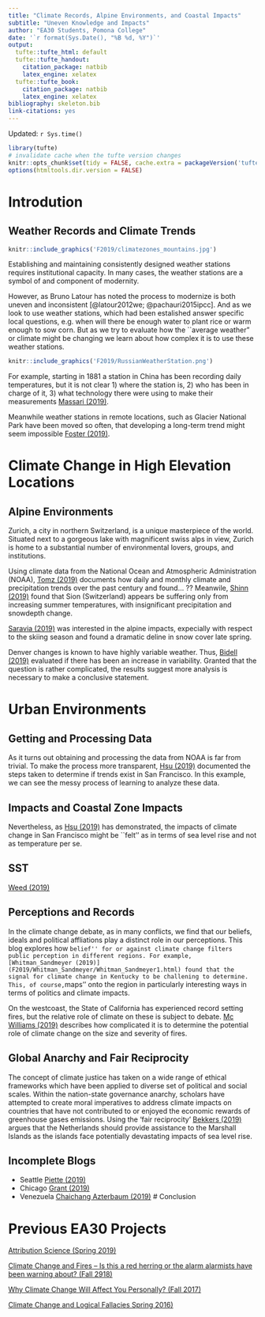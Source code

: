 ```yaml
---
title: "Climate Records, Alpine Environments, and Coastal Impacts"
subtitle: "Uneven Knowledge and Impacts"
author: "EA30 Students, Pomona College"
date: '`r format(Sys.Date(), "%B %d, %Y")`'
output:
  tufte::tufte_html: default
  tufte::tufte_handout:
    citation_package: natbib
    latex_engine: xelatex
  tufte::tufte_book:
    citation_package: natbib
    latex_engine: xelatex
bibliography: skeleton.bib
link-citations: yes
---
```

Updated: `r Sys.time()`

```r
library(tufte)
# invalidate cache when the tufte version changes
knitr::opts_chunk$set(tidy = FALSE, cache.extra = packageVersion('tufte'))
options(htmltools.dir.version = FALSE)
```
# Introdution

## Weather Records and Climate Trends

```r
knitr::include_graphics('F2019/climatezones_mountains.jpg')
```

Establishing and maintaining consistently designed weather stations requires institutional capacity. In many cases, the weather stations are a symbol of and component of modernity. 

However, as Bruno Latour has noted the process to modernize is both uneven and inconsistent [@latour2012we; @pachauri2015ipcc]. And as we look to use weather stations, which had been estalished answer specific local questions, e.g. when will there be enough water to plant rice or warm enough to sow corn. But as we try to evaluate how the ``average weather" or climate might be changing we learn about how complex it is to use these weather stations. 

```r
knitr::include_graphics('F2019/RussianWeatherStation.png')
```
For example, starting in 1881 a station in China has been recording daily temperatures, but it is not clear 1) where the station is, 2) who has been in charge of it, 3) what technology there were using to make their measurements [Massari (2019)](F2019/Massari/Massari0.html).

Meanwhile weather stations in remote locations, such as Glacier National Park have been moved so often, that developing a long-term trend might seem impossible [Foster (2019)](F2019/Foster/Foster0.html).

# Climate Change in High Elevation Locations

## Alpine Environments

Zurich, a city in northern Switzerland, is a unique masterpiece of the world. Situated next to a gorgeous lake with magnificent swiss alps in view, Zurich is home to a substantial number of environmental lovers, groups, and institutions. 

Using climate data from the National Ocean and Atmospheric Administration (NOAA), [Tomz (2019)](F2019/Tomz/Tomz1.html) documents how daily and monthly climate and precipitation trends over the past century and found... ?? Meanwile, [Shinn (2019)](F2019/Shinn/Shinn0.html) found that Sion (Switzerland) appears be suffering only from increasing summer temperatures, with insignificant precipitation and snowdepth change. 

[Saravia (2019)](F2019/Saravia/Saravia0.html) was interested in the alpine impacts, expecially with respect to the skiing season and found a dramatic deline in snow cover late spring. 

Denver changes is known to have highly variable weather. Thus, [Bidell (2019)](F2019/Bidell/Bidell1.html) evaluated if there has been an increase in variability. Granted that the question is rather complicated, the results suggest more analysis is necessary to make a conclusive statement. 

# Urban Environments

## Getting and Processing Data

As it turns out obtaining and processing the data from NOAA is far from trivial. To make the process more transparent, [Hsu (2019)](F2019/Hsu0.html) documented the steps taken to determine if trends exist in San Francisco. In this example, we can see the messy process of learning to analyze these data.

## Impacts and Coastal Zone Impacts

Nevertheless, as [Hsu (2019)](F2019/Hsu0.html) has demonstrated, the impacts of climate change in San Francisco might be ``felt'' as in terms of sea level rise and not as temperature per se. 

## SST

[Weed (2019)](F2019/Weed/Weed0.html)



## Perceptions and Records

In the climate change debate, as in many conflicts, we find that our beliefs, ideals and political affliations play a distinct role in our perceptions. This blog explores how ``belief'' for or against climate change filters public perception in different regions. For example, [Whitman_Sandmeyer (2019)](F2019/Whitman_Sandmeyer/Whitman_Sandmeyer1.html) found that the signal for climate change in Kentucky to be challening to determine. This, of course, ``maps'' onto the region in particularly interesting ways in terms of politics and climate impacts.  

On the westcoast, the State of California has experienced record setting fires, but the relative role of climate on these is subject to debate. [Mc Williams (2019)](F2019/McWilliams/McWilliams0.html) describes how complicated it is to determine the potential role of climate change on the size and severity of fires. 

## Global Anarchy and Fair Reciprocity

The concept of climate justice has taken on a wide range of ethical frameworks which have been applied to diverse set of political and social scales. Within the nation-state governance anarchy, scholars have attempted to create moral imperatives to address climate impacts on countries that have not contributed to or enjoyed the economic rewards of greenhouse gases emissions. Using the 'fair reciprocity'  [Bekkers (2019)](F2019/Bekkers/Bekkers2.html) argues that the Netherlands should provide assistance to the Marshall Islands as the islands face potentially devastating impacts of sea level rise. 


## Incomplete Blogs

- Seattle [Piette (2019)](F2019/Piette/Piette1.html)
- Chicago [Grant (2019)](F2019/Grant/Grant0.html)
- Venezuela [Chaichang Azterbaum (2019)](F2019/Chaichang_Azterbaum/Chaichang_Azterbaum.html)
# Conclusion


# Previous EA30 Projects

[Attribution Science (Spring 2019)](S2019/index_2019S.html)

[Climate Change and Fires -- Is this a red herring or the alarm alarmists have been warning about? (Fall 2918)](F2018/index_2018F.html)

[Why Climate Change Will Affect You Personally? (Fall 2017)](F2017/index_2017F.html)

[Climate Change and Logical Fallacies Spring 2016)](S2017/index_2017S.html)
